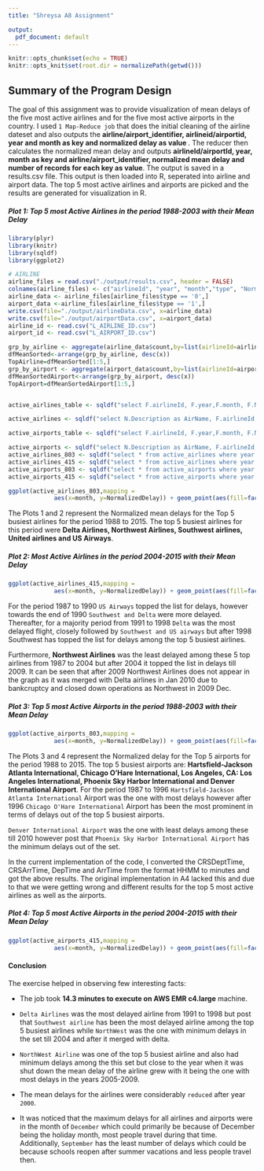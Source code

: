 ```yaml
---
title: "Shreysa A8 Assignment"

output:
  pdf_document: default
---
```

```r
knitr::opts_chunk$set(echo = TRUE)
knitr::opts_knit$set(root.dir = normalizePath(getwd()))
```

## Summary of the Program Design
The goal of this assignment was to provide visualization of mean delays of the five most active airlines and for the five most active airports in the country. I used `1 Map-Reduce job` that does the initial cleaning of the airline dateset and also outputs the **airline/airport_identifier, airlineid/airportid, year and month as key and normalized delay as value **. The reducer then calculates the normalized mean delay and outputs **airlineId/airportId, year, month as key and airline/airport_identifier, normalized mean delay and number of records for each key as value**. The output is saved in a results.csv file. This output is then loaded into R, seperated into airline and airport data. The top 5 most active airlines and airports are picked and the results are generated for visualization in R.

##### Plot 1: Top 5 most Active Airlines in the period 1988-2003 with their Mean Delay
```r
library(plyr)
library(knitr)
library(sqldf)
library(ggplot2)

# AIRLINE
airline_files = read.csv("./output/results.csv", header = FALSE)
colnames(airline_files) <- c("airlineId", "year", "month","type", "NormalizedDelay","count")
airline_data <- airline_files[airline_files$type == '0',]
airport_data <-airline_files[airline_files$type == '1',]
write.csv(file="./output/airlineData.csv", x=airline_data)
write.csv(file="./output/airportData.csv", x=airport_data)
airline_id <- read.csv("L_AIRLINE_ID.csv")
airport_id <- read.csv("L_AIRPORT_ID.csv")

grp_by_airline <- aggregate(airline_data$count,by=list(airlineId=airline_data$airlineId), FUN=sum)
dfMeanSorted<-arrange(grp_by_airline, desc(x))
TopAirline=dfMeanSorted[1:5,]
grp_by_airport <- aggregate(airport_data$count,by=list(airlineId=airport_data$airlineId), FUN=sum)
dfMeanSortedAirport<-arrange(grp_by_airport, desc(x))
TopAirport=dfMeanSortedAirport[1:5,]


active_airlines_table <- sqldf("select F.airlineId, F.year,F.month, F.NormalizedDelay,T.x as count from airline_data F JOIN TopAirline T where F.airlineId = T.airlineId")

active_airlines <- sqldf("select N.Description as AirName, F.airlineId, F.year, F.month, F.NormalizedDelay, F.count from active_airlines_table F JOIN airline_id N where N.Code = F.airlineId")

active_airports_table <- sqldf("select F.airlineId, F.year,F.month, F.NormalizedDelay,T.x as count from airport_data F JOIN TopAirport T where F.airlineId = T.airlineId")

active_airports <- sqldf("select N.Description as AirName, F.airlineId, F.year, F.month, F.NormalizedDelay, F.count from active_airports_table F JOIN airport_id N where N.Code = F.airlineId")
active_airlines_803 <- sqldf("select * from active_airlines where year in(1988, 1989, 1990, 1991, 1992, 1993, 1994, 1995, 1996, 1997, 1998, 1999, 2000, 2001, 2002, 2003) order by AirName")
active_airlines_415 <- sqldf("select * from active_airlines where year in(2004, 2005, 2006, 2007, 2008, 2009, 2010,2011, 2012, 2013, 2014, 2015) order by AirName")
active_airports_803 <- sqldf("select * from active_airports where year in(1988, 1989, 1990, 1991, 1992, 1993, 1994, 1995, 1996, 1997, 1998, 1999, 2000, 2001, 2002, 2003) order by AirName")
active_airports_415 <- sqldf("select * from active_airports where year in(2004, 2005, 2006, 2007, 2008, 2009, 2010,2011, 2012, 2013, 2014, 2015) order by AirName")

ggplot(active_airlines_803,mapping = 
             aes(x=month, y=NormalizedDelay)) + geom_point(aes(fill=factor(AirName), colour=factor(AirName)), position = "dodge", stat="identity")+facet_wrap(~year)+ scale_x_discrete(limits=1:12,breaks=seq(0,12,6)) + theme(legend.position="top") 
```

The Plots 1 and 2 represent the Normalized mean delays for the Top 5 busiest airlines for the period 1988 to 2015. The top 5 busiest airlines for this period were **Delta Airlines, Northwest Airlines, Southwest airlines, United airlines and US Airways**.

##### Plot 2: Most Active Airlines in the period 2004-2015 with their Mean Delay
```r
ggplot(active_airlines_415,mapping = 
             aes(x=month, y=NormalizedDelay)) + geom_point(aes(fill=factor(AirName), colour=factor(AirName)), position = "dodge", stat="identity")+facet_wrap(~year)+ scale_x_discrete(limits=1:12,breaks=seq(0,12,6)) + theme(legend.position="top") 
```


For the period 1987 to 1990 `US Airways` topped the list for delays, however towards the end of 1990 `Southwest and Delta` were more delayed. Thereafter, for a majority period from 1991 to 1998 `Delta` was the most delayed flight, closely followed by `Southwest and US airways` but after 1998 Southwest has topped the list for delays among the top 5 busiest airlines. 

Furthermore, **Northwest Airlines** was the least delayed among these 5 top airlines from 1987 to 2004 but after 2004 it topped the list in delays till 2009. It can be seen that after 2009 Northwest Airlines does not appear in the graph as it was merged with Delta airlines in Jan 2010 due to bankcruptcy and closed down operations as Northwest in 2009 Dec.



##### Plot 3: Top 5 most Active Airports in the period 1988-2003 with their Mean Delay

```r

ggplot(active_airports_803,mapping = 
             aes(x=month, y=NormalizedDelay)) + geom_point(aes(fill=factor(AirName), colour=factor(AirName)), position = "dodge", stat="identity")+facet_wrap(~year)+ scale_x_discrete(limits=1:12,breaks=seq(0,12,6)) + theme(legend.position="top")
```

The Plots 3 and 4 represent the Normalized delay for the Top 5 airports for the period 1988 to 2015. The top 5 busiest airports are: **Hartsfield-Jackson Atlanta International, Chicago O'Hare International, Los Angeles, CA: Los Angeles International, Phoenix Sky Harbor International and Denver International Airport**. For the period 1987 to 1996 `Hartsfield-Jackson Atlanta International` Airport was the one with most delays however after 1996 `Chicago O'Hare International` Airport has been the most prominent in terms of delays out of the top 5 busiest airports.

`Denver International Airport` was the one with least delays among these till 2010 however post that `Phoenix Sky Harbor International Airport` has the minimum delays out of the set. 

In the current implementation of the code, I converted the CRSDeptTime, CRSArrTime, DepTime and ArrTime from the format HHMM to minutes and got the above results. The original implementation in A4 lacked this and due to that we were getting wrong and different results for the top 5 most active airlines as well as the airports.

\newpage



##### Plot 4: Top 5 most Active Airports in the period 2004-2015 with their Mean Delay
```r

ggplot(active_airports_415,mapping = 
             aes(x=month, y=NormalizedDelay)) + geom_point(aes(fill=factor(AirName), colour=factor(AirName)), position = "dodge", stat="identity")+facet_wrap(~year)+ scale_x_discrete(limits=1:12,breaks=seq(0,12,6)) + theme(legend.position="top")
```


#### Conclusion

The exercise helped in observing few interesting facts:

* The job took **14.3 minutes to execute on AWS EMR c4.large** machine. 

* `Delta Airlines` was the most delayed airline from 1991 to 1998 but post that `Southwest airline` has been the most delayed airline among the top 5 busiest airlines while `NorthWest` was the one with minimum delays in the set till 2004 and after it merged with delta.

* `NorthWest Airline` was one of the top 5 busiest airline and also had minimum delays among the this set but close to the year when it was shut down the mean delay of the airline grew with it being the one with most delays in the years 2005-2009.

* The mean delays for the airlines were considerably `reduced` after year `2000`.

* It was noticed that the maximum delays for all airlines and airports were in the month of `December` which could primarily be because of December being the holiday month, most people travel during that time. Additionally, `September` has the least number of delays which could be because schools reopen after summer vacations and less people travel then. 